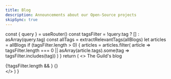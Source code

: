 ```yaml
---
title: Blog
description: Announcements about our Open-Source projects
skipSync: true
---
```



  const { query } = useRouter()
  const tagsFilter = !query.tag ? [] : asArray(query.tag)
  const allTags = extractRelevantTags(allBlogs)
  let articles = allBlogs
  if (tagsFilter.length > 0) {
    articles = articles.filter(
      article =>
        tagsFilter.length === 0 || asArray(article.tags).some(tag => tagsFilter.includes(tag))
    )
  }
  return (
    <>
      <HeroSection>
        <Heading>The Guild's blog</Heading>
      </HeroSection>
      <div className="nextra-container">
        <TagList tags={allTags} withCount asLink className="mb-20 mt-10" />
        {!tagsFilter.length && <Newsletter />}
        {<BlogCardList articles={articles} />}
      </div>
    </>
  )
}
